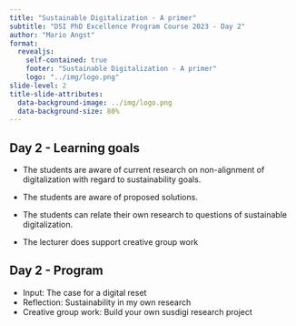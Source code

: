 ```yaml
---
title: "Sustainable Digitalization - A primer"
subtitle: "DSI PhD Excellence Program Course 2023 - Day 2"
author: "Mario Angst"
format:
  revealjs:
    self-contained: true
    footer: "Sustainable Digitalization - A primer"
    logo: "../img/logo.png"
slide-level: 2
title-slide-attributes:
  data-background-image: ../img/logo.png
  data-background-size: 80%
---
```


## Day 2 - Learning goals

- The students are aware of current research on non-alignment of digitalization with regard to sustainability goals.
- The students are aware of proposed solutions.
- The students can relate their own research to questions of sustainable digitalization.

- The lecturer does support creative group work

## Day 2 - Program

- Input: The case for a digital reset
- Reflection: Sustainability in my own research
- Creative group work: Build your own susdigi research project